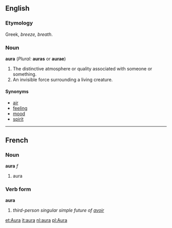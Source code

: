 ==English==
===Etymology===
Greek, ''breeze, breath''.

===Noun===
'''aura''' (''Plural:'' '''auras''' or '''aurae''')
#The distinctive atmosphere or quality associated with someone or something.
#An invisible force surrounding a living creature.

====Synonyms====
*[[air]]
*[[feeling]]
*[[mood]]
*[[spirit]]

----

==French==
===Noun===
'''aura''' ''f''

# aura

===Verb form===
'''aura'''

# ''third-person singular simple future of [[avoir]]''

[[et:Aura]]
[[it:aura]]
[[nl:aura]]
[[pl:Aura]]